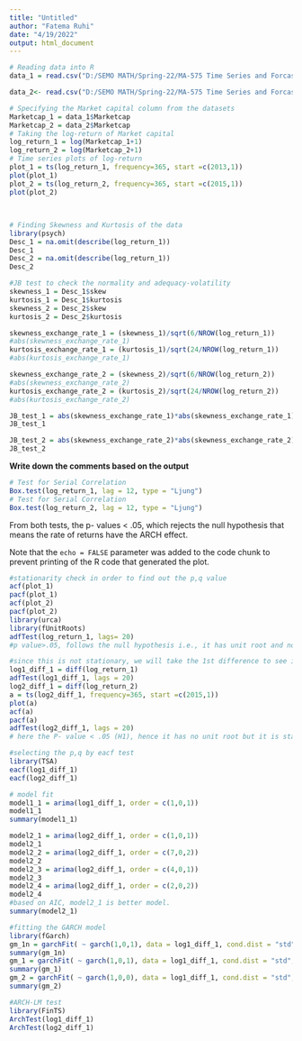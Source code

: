 ---
title: "Untitled"
author: "Fatema Ruhi"
date: "4/19/2022"
output: html_document
---


```{r echo=FALSE, message=FALSE, warning=FALSE}
# Reading data into R
data_1 = read.csv("D:/SEMO MATH/Spring-22/MA-575 Time Series and Forcasting/coin_Bitcoin.csv", quote="\"", comment.char="")

data_2<- read.csv("D:/SEMO MATH/Spring-22/MA-575 Time Series and Forcasting/coin_Ethereum.csv", quote="\"", comment.char="")

# Specifying the Market capital column from the datasets
Marketcap_1 = data_1$Marketcap
Marketcap_2 = data_2$Marketcap
# Taking the log-return of Market capital
log_return_1 = log(Marketcap_1+1)
log_return_2 = log(Marketcap_2+1)
# Time series plots of log-return
plot_1 = ts(log_return_1, frequency=365, start =c(2013,1))
plot(plot_1)
plot_2 = ts(log_return_2, frequency=365, start =c(2015,1))
plot(plot_2)
```
##

```{r}

```

```{r echo=FALSE, message=FALSE, warning=FALSE}
# Finding Skewness and Kurtosis of the data
library(psych)
Desc_1 = na.omit(describe(log_return_1))
Desc_1
Desc_2 = na.omit(describe(log_return_1))
Desc_2
```
```{r}
#JB test to check the normality and adequacy-volatility
skewness_1 = Desc_1$skew
kurtosis_1 = Desc_1$kurtosis
skewness_2 = Desc_2$skew
kurtosis_2 = Desc_2$kurtosis

skewness_exchange_rate_1 = (skewness_1)/sqrt(6/NROW(log_return_1))
#abs(skewness_exchange_rate_1)
kurtosis_exchange_rate_1 = (kurtosis_1)/sqrt(24/NROW(log_return_1))
#abs(kurtosis_exchange_rate_1)

skewness_exchange_rate_2 = (skewness_2)/sqrt(6/NROW(log_return_2))
#abs(skewness_exchange_rate_2)
kurtosis_exchange_rate_2 = (kurtosis_2)/sqrt(24/NROW(log_return_2))
#abs(kurtosis_exchange_rate_2)

JB_test_1 = abs(skewness_exchange_rate_1)*abs(skewness_exchange_rate_1) + abs(kurtosis_exchange_rate_1)*abs(kurtosis_exchange_rate_1)
JB_test_1

JB_test_2 = abs(skewness_exchange_rate_2)*abs(skewness_exchange_rate_2) + abs(kurtosis_exchange_rate_2)*abs(kurtosis_exchange_rate_2)
JB_test_2
```
**Write down the comments based on the output**

```{r echo=FALSE, message=FALSE, warning=FALSE}
# Test for Serial Correlation
Box.test(log_return_1, lag = 12, type = "Ljung")
# Test for Serial Correlation
Box.test(log_return_2, lag = 12, type = "Ljung")
```
From both tests, the p- values < .05, which rejects the null hypothesis that means the rate of returns have the ARCH effect.


Note that the `echo = FALSE` parameter was added to the code chunk to prevent printing of the R code that generated the plot.

```{r echo=FALSE, message=FALSE, warning=FALSE}
#stationarity check in order to find out the p,q value
acf(plot_1)
pacf(plot_1)
acf(plot_2)
pacf(plot_2)
library(urca) 
library(fUnitRoots)
adfTest(log_return_1, lags= 20)
#p value>.05, follows the null hypothesis i.e., it has unit root and non-stationary.
```

```{r echo=FALSE, message=FALSE, warning=FALSE}
#since this is not stationary, we will take the 1st difference to see if it is stationary
log1_diff_1 = diff(log_return_1)
adfTest(log1_diff_1, lags = 20)
log2_diff_1 = diff(log_return_2)
a = ts(log2_diff_1, frequency=365, start =c(2015,1))
plot(a)
acf(a)
pacf(a)
adfTest(log2_diff_1, lags = 20)
# here the P- value < .05 (H1), hence it has no unit root but it is stationary.
```

```{r echo=FALSE, message=FALSE, warning=FALSE}
#selecting the p,q by eacf test
library(TSA)
eacf(log1_diff_1)
eacf(log2_diff_1)

# model fit
model1_1 = arima(log1_diff_1, order = c(1,0,1))
model1_1
summary(model1_1)
```

```{r echo=FALSE, message=FALSE, warning=FALSE}

model2_1 = arima(log2_diff_1, order = c(1,0,1))
model2_1
model2_2 = arima(log2_diff_1, order = c(7,0,2))
model2_2
model2_3 = arima(log2_diff_1, order = c(4,0,1))
model2_3
model2_4 = arima(log2_diff_1, order = c(2,0,2))
model2_4
#based on AIC, model2_1 is better model.
summary(model2_1)
```


```{r echo=FALSE, message=FALSE, warning=FALSE}
#fitting the GARCH model
library(fGarch)
gm_1n = garchFit( ~ garch(1,0,1), data = log1_diff_1, cond.dist = "std", trace = F)
summary(gm_1n)
gm_1 = garchFit( ~ garch(1,0,1), data = log1_diff_1, cond.dist = "std", trace = F)
summary(gm_1)
gm_2 = garchFit( ~ garch(1,0,0), data = log1_diff_1, cond.dist = "std", trace = F)
summary(gm_2)
```

```{r echo=FALSE, message=FALSE, warning=FALSE}
#ARCH-LM test
library(FinTS)
ArchTest(log1_diff_1)
ArchTest(log2_diff_1)
```

